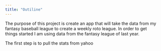 ```yaml
---
title: "Outiline"
---
```



The purpose of this project is create an app that will take the data from my fantasy baseball league to create a weekly roto league. In order to get things started I am using data from the fantasy league of last year.

The first step is to pull the stats from yahoo




